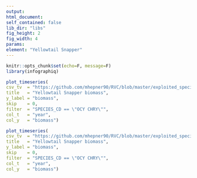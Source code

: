 ```yaml
---
output:
html_document:
self_contained: false
lib_dir: "libs"
fig_height: 2
fig_width: 4
params:
element: "Yellowtail Snapper"
---
```


```r
knitr::opts_chunk$set(echo=F, message=F)
library(infographiq)
```

```r
plot_timeseries(
csv_tv  = "https://github.com/mhepner90/RVC/blob/master/exploited_species/exploited_fk_bio.csv",
title   = "Yellowtail Snapper biomass",
y_label = "biomass",
skip    = 0,
filter  = "SPECIES_CD == \"OCY CHRY\"",
col_t   = "year",
col_y   = "biomass")
```

```r
plot_timeseries(
csv_tv  = "https://github.com/mhepner90/RVC/blob/master/exploited_species/exploited_fk_bio.csv",
title   = "Yellowtail Snapper biomass",
y_label = "biomass",
skip    = 0,
filter  = "SPECIES_CD == \"OCY CHRY\"",
col_t   = "year",
col_y   = "biomass")
```
